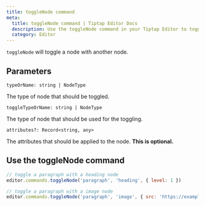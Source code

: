 ```yaml
---
title: toggleNode command
meta:
  title: toggleNode command | Tiptap Editor Docs
  description: Use the toggleNode command in your Tiptap Editor to toggle one node with another. Learn more in our docs!
  category: Editor
---
```


`toggleNode` will toggle a node with another node.

## Parameters

`typeOrName: string | NodeType`

The type of node that should be toggled.

`toggleTypeOrName: string | NodeType`

The type of node that should be used for the toggling.

`attributes?: Record<string, any>`

The attributes that should be applied to the node. **This is optional.**

## Use the toggleNode command

```js
// toggle a paragraph with a heading node
editor.commands.toggleNode('paragraph', 'heading', { level: 1 })

// toggle a paragraph with a image node
editor.commands.toggleNode('paragraph', 'image', { src: 'https://example.com/image.png' })
```

